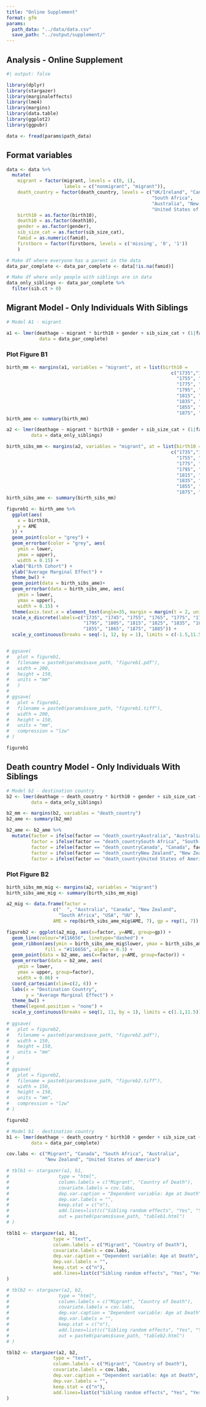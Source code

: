 ```yaml
---
title: "Online Supplement"
format: gfm
params:
  path_data: "../data/data.csv"
  save_path: "../output/supplement/"
---
```


## Analysis - Online Supplement

```r
#| output: false

library(dplyr)
library(stargazer)
library(marginaleffects)
library(lme4)
library(margins)
library(data.table)
library(ggplot2)
library(ggpubr)

data <- fread(params$path_data)

```

## Format variables

```r

data <- data %>% 
  mutate(
    migrant = factor(migrant, levels = c(0, 1),
                     labels = c("nonmigrant", "migrant")),
    death_country = factor(death_country, levels = c("UK/Ireland", "Canada",
                                                     "South Africa", 
                                                     "Australia", "New Zealand",
                                                     "United States of America")),
    birth10 = as.factor(birth10),
    death10 = as.factor(death10),
    gender = as.factor(gender),
    sib_size_cat = as.factor(sib_size_cat),
    famid = as.numeric(famid),
    firstborn = factor(firstborn, levels = c('missing', '0', '1'))
    )

```

```r

# Make df where everyone has a parent in the data
data_par_complete <- data_par_complete <- data[!is.na(famid)]

# Make df where only people with siblings are in data
data_only_siblings <- data_par_complete %>% 
  filter(sib.ct > 0)

```

## Migrant Model - Only Individuals With Siblings

```r

# Model A1 - migrant

a1 <- lmer(deathage ~ migrant * birth10 + gender + sib_size_cat + (1|famid),
            data = data_par_complete) 

```

### Plot Figure B1

```r

birth_mm <- margins(a1, variables = "migrant", at = list(birth10 = 
                                                            c("1735","1745", 
                                                              "1755", "1765",
                                                              "1775", "1785", 
                                                              "1795", "1805", 
                                                              "1815", "1825", 
                                                              "1835", "1845", 
                                                              "1855", "1865", 
                                                              "1875", "1885")))
birth_ame <- summary(birth_mm)

a2 <- lmer(deathage ~ migrant * birth10 + gender + sib_size_cat + (1|famid),
         data = data_only_siblings) 

birth_sibs_mm <- margins(a2, variables = "migrant", at = list(birth10 = 
                                                            c("1735","1745", 
                                                              "1755", "1765",
                                                              "1775", "1785", 
                                                              "1795", "1805", 
                                                              "1815", "1825", 
                                                              "1835", "1845", 
                                                              "1855", "1865", 
                                                              "1875", "1885")))
birth_sibs_ame <- summary(birth_sibs_mm)

figureb1 <- birth_ame %>% 
  ggplot(aes(
    x = birth10,
    y = AME
  )) + 
  geom_point(color = "grey") +
  geom_errorbar(color = "grey", aes(
    ymin = lower,
    ymax = upper),
    width = 0.15) + 
  xlab("Birth Cohort") + 
  ylab("Average Marginal Effect") + 
  theme_bw() + 
  geom_point(data = birth_sibs_ame)+
  geom_errorbar(data = birth_sibs_ame, aes(
    ymin = lower,
    ymax = upper), 
    width = 0.15) +
  theme(axis.text.x = element_text(angle=35, margin = margin(t = 2, unit = "mm"))) + 
  scale_x_discrete(labels=c("1735", "1745", "1755", "1765", "1775", "1785",
                            "1795", "1805", "1815", "1825", "1835", "1845", 
                            "1855", "1865", "1875", "1885")) +
  scale_y_continuous(breaks = seq(-1, 12, by = 1), limits = c(-1.5,11.5))


# ggsave(
#   plot = figureb1,
#   filename = paste0(params$save_path, "figureb1.pdf"),
#   width = 200,
#   height = 150,
#   units = "mm"
#   )
# 
# ggsave(
#   plot = figureb1,
#   filename = paste0(params$save_path, "figureb1.tiff"),
#   width = 200,
#   height = 150,
#   units = "mm",
#   compression = "lzw"
# )

figureb1

```

## Death country Model - Only Individuals With Siblings

```r

# Model b2 - destination country
b2 <- lmer(deathage ~ death_country * birth10 + gender + sib_size_cat + (1|famid),
         data = data_only_siblings)

b2_mm <- margins(b2, variables = "death_country")
b2_ame <- summary(b2_mm)

b2_ame <- b2_ame %>% 
  mutate(factor = ifelse(factor == "death_countryAustralia", "Australia", factor),
         factor = ifelse(factor == "death_countrySouth Africa", "South Africa", factor),
         factor = ifelse(factor == "death_countryCanada", "Canada", factor),
         factor = ifelse(factor == "death_countryNew Zealand", "New Zealand", factor),
         factor = ifelse(factor == "death_countryUnited States of America", "USA", factor)) 
```
### Plot Figure B2

```r

birth_sibs_mm_mig <- margins(a2, variables = "migrant")
birth_sibs_ame_mig <- summary(birth_sibs_mm_mig)

a2_mig <- data.frame(factor = 
                 c("  ", "Australia", "Canada", "New Zealand", 
                   "South Africa", "USA", "UU" ), 
                 AME = rep(birth_sibs_ame_mig$AME, 7), gp = rep(1, 7))

figureb2 <- ggplot(a2_mig, aes(x=factor, y=AME, group=gp)) + 
  geom_line(colour="#116656", linetype="dashed") +
  geom_ribbon(aes(ymin = birth_sibs_ame_mig$lower, ymax = birth_sibs_ame_mig$upper),
              fill = "#116656", alpha = 0.3) +
  geom_point(data = b2_ame, aes(x=factor, y=AME, group=factor)) + 
  geom_errorbar(data = b2_ame, aes(
    ymin = lower,
    ymax = upper, group=factor), 
    width = 0.06) +
  coord_cartesian(xlim=c(2, 6)) +
  labs(x = "Destination Country", 
       y = "Average Marginal Effect") +
  theme_bw() +
  theme(legend.position = "none") +
  scale_y_continuous(breaks = seq(1, 11, by = 1), limits = c(1.1,11.5))
 
# ggsave(
#   plot = figureb2,
#   filename = paste0(params$save_path, "figureb2.pdf"),
#   width = 150,
#   height = 150,
#   units = "mm"
# )
# 
# ggsave(
#   plot = figureb2,
#   filename = paste0(params$save_path, "figureb2.tiff"),
#   width = 150,
#   height = 150,
#   units = "mm",
#   compression = "lzw"
# )

figureb2

```

```r

# Model b1 - destination country
b1 <- lmer(deathage ~ death_country * birth10 + gender + sib_size_cat + (1|famid),
         data = data_par_complete)

cov.labs <- c("Migrant", "Canada", "South Africa", "Australia", 
              "New Zealand", "United States of America")

# tblb1 <- stargazer(a1, b1,
#                  type = "html",
#                  column.labels = c("Migrant", "Country of Death"),
#                  covariate.labels = cov.labs,
#                  dep.var.caption = "Dependent variable: Age at Death",
#                  dep.var.labels = "",
#                  keep.stat = c("n"),
#                  add.lines=list(c("Sibling random effects", "Yes", "Yes")),
#                  out = paste0(params$save_path, "tableb1.html")
# )

tblb1 <- stargazer(a1, b1,
                 type = "text",
                 column.labels = c("Migrant", "Country of Death"),
                 covariate.labels = cov.labs,
                 dep.var.caption = "Dependent variable: Age at Death",
                 dep.var.labels = "",
                 keep.stat = c("n"),
                 add.lines=list(c("Sibling random effects", "Yes", "Yes"))
)

```

```r

# tblb2 <- stargazer(a2, b2,
#                  type = "html",
#                  column.labels = c("Migrant", "Country of Death"),
#                  covariate.labels = cov.labs,
#                  dep.var.caption = "Dependent variable: Age at Death",
#                  dep.var.labels = "",
#                  keep.stat = c("n"),
#                  add.lines=list(c("Sibling random effects", "Yes", "Yes")),
#                  out = paste0(params$save_path, "tableb2.html")
# )

tblb2 <- stargazer(a2, b2,
                 type = "text",
                 column.labels = c("Migrant", "Country of Death"),
                 covariate.labels = cov.labs,
                 dep.var.caption = "Dependent variable: Age at Death",
                 dep.var.labels = "",
                 keep.stat = c("n"),
                 add.lines=list(c("Sibling random effects", "Yes", "Yes"))
)
```

